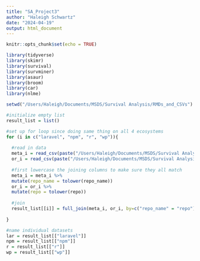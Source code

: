 ```yaml
---
title: "SA_Project3"
author: "Haleigh Schwartz"
date: "2024-04-19"
output: html_document
---
```


```r
knitr::opts_chunk$set(echo = TRUE)
```

```r
library(tidyverse)
library(skimr)
library(survival)
library(survminer)
library(asaur)
library(broom) 
library(car)
library(nlme)

setwd("/Users/Haleigh/Documents/MSDS/Survival Analysis/RMDs_and_CSVs")

```

```r

#initialize empty list
result_list = list()

#set up for loop since doing same thing on all 4 ecosystems
for (i in c("laravel", "npm", "r", "wp")){
  
  #read in data
  meta_i = read_csv(paste("/Users/Haleigh/Documents/MSDS/Survival Analysis/githubSurvival/data/metadata-",i,".csv",sep=""))
  or_i = read_csv(paste("/Users/Haleigh/Documents/MSDS/Survival Analysis/githubSurvival/data/oracle-",i,".csv",sep=""))
  
  #first lowercase the joining columns to make sure they all match
  meta_i = meta_i %>%
  mutate(repo_name = tolower(repo_name))
  or_i = or_i %>%
  mutate(repo = tolower(repo))
  
  #join
  result_list[[i]] = full_join(meta_i, or_i, by=c("repo_name" = "repo"))
  
}

#name individual datasets
lar = result_list[["laravel"]]
npm = result_list[["npm"]]
r = result_list[["r"]]
wp = result_list[["wp"]]


```






















